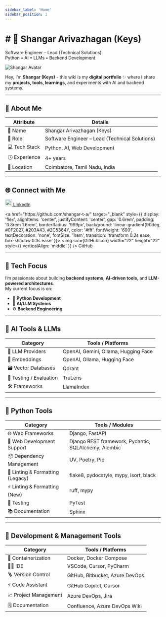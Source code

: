 ```yaml
---
sidebar_label: 'Home'
sidebar_position: 1
---
```



<h1 style={{
  fontSize: '2.6rem',
  fontWeight: '800',
  background: 'linear-gradient(90deg, #4361EE, #4CC9F0, #7209B7)',
  WebkitBackgroundClip: 'text',
  WebkitTextFillColor: 'transparent',
  textAlign: 'center',
  marginTop: '2rem'
}}>
# 🌟 Shangar Arivazhagan (Keys)
</h1>

<p style={{
  textAlign: 'center',
  fontStyle: 'italic',
  fontWeight: '500',
  fontSize: '1.1rem'
}}>
Software Engineer – Lead (Technical Solutions)<br />
Python • AI • LLMs • Backend Development
</p>

<div style={{ textAlign: 'center', margin: '2.5rem 0' }}>
  <img
    src={ShangarAvatar}
    alt="Shangar Avatar"
    style={{
      width: '150px',
      borderRadius: '50%',
      border: '3px solid rgba(76, 201, 240, 0.7)',
      boxShadow: '0 0 35px rgba(76,201,240,0.4)'
    }}
  />
</div>

<p style={{ textAlign: 'center', fontSize: '1.05rem', lineHeight: '1.8' }}>
Hey, I’m <strong>Shangar (Keys)</strong> - this wiki is my <strong>digital portfolio</strong> ✨
where I share my <strong>projects, tools, learnings</strong>, and experiments with AI and backend systems.
</p>

---

## 👋 About Me

<table>
  <thead>
    <tr>
      <th>Attribute</th>
      <th>Details</th>
    </tr>
  </thead>
  <tbody>
    <tr><td>🧠 Name</td><td>Shangar Arivazhagan (Keys)</td></tr>
    <tr><td>💼 Role</td><td>Software Engineer – Lead (Technical Solutions)</td></tr>
    <tr><td>💻 Tech Stack</td><td>Python, AI, Web Development</td></tr>
    <tr><td>🕓 Experience</td><td>4+ years</td></tr>
    <tr><td>📍 Location</td><td>Coimbatore, Tamil Nadu, India</td></tr>
  </tbody>
</table>

---

## 🌐 Connect with Me

<div
  style={{
    display: 'flex',
    justifyContent: 'left',
    gap: '1.2rem',
    marginTop: '1.5rem',
    flexWrap: 'wrap'
  }}
>
  <a href="https&#58;//www.linkedin.com/in/shangar-arivazhagan/" target="_blank" style={{
    display: 'flex',
    alignItems: 'center',
    justifyContent: 'center',
    gap: '0.6rem',
    padding: '0.8rem 1.6rem',
    borderRadius: '999px',
    background: 'linear-gradient(90deg, #0077B5, #00A0DC)',
    color: '#fff',
    fontWeight: '600',
    textDecoration: 'none',
    fontSize: '1rem',
    transition: 'transform 0.2s ease, box-shadow 0.3s ease'
  }}>
    <img src={LinkedInIcon} width="22" height="22" style={{ verticalAlign: 'middle' }} />
    <span>LinkedIn</span>
  </a>

  <!-- markdownlint-disable-next-line MD011 -->
  <a href="https&#58;//github.com/shangar-t-a/" target="_blank" style={{
    display: 'flex',
    alignItems: 'center',
    justifyContent: 'center',
    gap: '0.6rem',
    padding: '0.8rem 1.6rem',
    borderRadius: '999px',
    background: 'linear-gradient(90deg, #0F2027, #203A43, #2C5364)',
    color: '#fff',
    fontWeight: '600',
    textDecoration: 'none',
    fontSize: '1rem',
    transition: 'transform 0.2s ease, box-shadow 0.3s ease'
  }}>
    <img src={GitHubIcon} width="22" height="22" style={{ verticalAlign: 'middle' }} />
    <span>GitHub</span>
  </a>
</div>

---

## 🚀 Tech Focus

I’m passionate about building **backend systems**, **AI-driven tools**, and **LLM-powered architectures**.<br />
My current focus is on:

- 🐍 **Python Development**
- 🤖 **AI/LLM Systems**
- ⚙️ **Backend Engineering**

---

## 🤖 AI Tools & LLMs

<table>
  <thead>
    <tr>
      <th>Category</th>
      <th>Tools / Platforms</th>
    </tr>
  </thead>
  <tbody>
    <tr><td>🧠 LLM Providers</td><td>OpenAI, Gemini, Ollama, Hugging Face</td></tr>
    <tr><td>🧬 Embeddings</td><td>OpenAI, Ollama, Hugging Face</td></tr>
    <tr><td>🗃️ Vector Databases</td><td>Qdrant</td></tr>
    <tr><td>🧩 Testing / Evaluation</td><td>TruLens</td></tr>
    <tr><td>🛠️ Frameworks</td><td>LlamaIndex</td></tr>
  </tbody>
</table>

---

## 🐍 Python Tools

<table>
  <thead>
    <tr>
      <th>Category</th>
      <th>Tools / Modules</th>
    </tr>
  </thead>
  <tbody>
    <tr><td>🌐 Web Frameworks</td><td>Django, FastAPI</td></tr>
    <tr><td>🔧 Web Development Support</td><td>Django REST framework, Pydantic, SQLAlchemy, Alembic</td></tr>
    <tr><td>📦 Dependency Management</td><td>UV, Poetry, Pip</td></tr>
    <tr><td>🧹 Linting & Formatting (Legacy)</td><td>flake8, pydocstyle, mypy, isort, black</td></tr>
    <tr><td>⚡ Linting & Formatting (New)</td><td>ruff, mypy</td></tr>
    <tr><td>🧪 Testing</td><td>PyTest</td></tr>
    <tr><td>📚 Documentation</td><td>Sphinx</td></tr>
  </tbody>
</table>

---

## 🧭 Development & Management Tools

<table>
  <thead>
    <tr>
      <th>Category</th>
      <th>Tools / Platforms</th>
    </tr>
  </thead>
  <tbody>
    <tr><td>🐳 Containerization</td><td>Docker, Docker Compose</td></tr>
    <tr><td>🧑‍💻 IDE</td><td>VSCode, Cursor, PyCharm</td></tr>
    <tr><td>🪜 Version Control</td><td>GitHub, Bitbucket, Azure DevOps</td></tr>
    <tr><td>⚡ Code Assistant</td><td>GitHub Copilot, Cursor</td></tr>
    <tr><td>📈 Project Management</td><td>Azure DevOps, Jira</td></tr>
    <tr><td>🗒️ Documentation</td><td>Confluence, Azure DevOps Wiki</td></tr>
  </tbody>
</table>
